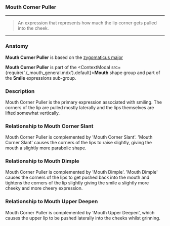 
### Mouth Corner Puller

***

> An expression that represents how much the 
> lip corner gets pulled into the cheek.

***

### Anatomy

**Mouth Corner Puller** is based on the 
[zygomaticus major](https://en.wikipedia.org/wiki/Zygomaticus_major_muscle)

**Mouth Corner Puller** is part of 
the <ContextModal src={require('./_mouth_general.mdx').default}><b>Mouth</b></ContextModal> 
shape group and part of the **Smile** expressions sub-group.

### Description

Mouth Corner Puller is the primary expression associated with 
smiling. The corners of the lip are pulled mostly laterally and the 
lips themselves are lifted somewhat vertically.

### Relationship to Mouth Corner Slant

Mouth Corner Puller is complemented by 'Mouth Corner Slant'. 
'Mouth Corner Slant' causes the corners of the lips to raise slightly, 
giving the mouth a slightly more parabolic shape.

### Relationship to Mouth Dimple

Mouth Corner Puller is complemented by 'Mouth Dimple'. 
'Mouth Dimple' causes the corners of the lips to get pushed back 
into the mouth and tightens the corners of the lip slightly 
giving the smile a slightly more cheeky and more cheery expression.

### Relationship to Mouth Upper Deepen

Mouth Corner Puller is complemented by 'Mouth Upper Deepen', 
which causes the upper lip to be pushed laterally into the 
cheeks whilst grinning.